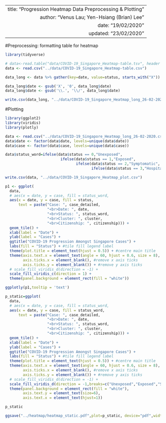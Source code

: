 ---
 title: "Progression Heatmap Data Preprocessing & Plotting"
 author: "Venus Lau; Yen-Hsiang (Brian) Lee"
 date: "19/02/2020"
 updated: "23/02/2020"
 ---

#Preprocessing: formatting table for heatmap

```r
library(tidyverse)

# data<-read.table("data/COVID-19_Singapore_Heatmap-table.tsv", header = TRUE, sep = "\t")
data <- read.csv("../data/COVID-19_Singapore_Heatmap-table.csv")

data_long <- data %>% gather(key=date, value=status, starts_with("X"))

data_long$date <- gsub('X', '0', data_long$date)
data_long$date <- gsub('\\.', '\\/', data_long$date)

write.csv(data_long, "../data/COVID-19_Singapore_Heatmap_long_26-02-2020.csv")

```

#Plotting

```r
library(ggplot2)
library(viridis)
library(plotly)

data <- read.csv("../data/COVID-19_Singapore_Heatmap_long_26-02-2020.csv")
data$date <- factor(data$date, levels=unique(data$date))
data$case <- factor(data$case, levels=unique(data$case))

data$status_word=ifelse(data$status == 0,"Unexposed",
                         ifelse(data$status == 1,"Exposed",
                                ifelse(data$status == 2,"Symptomatic",
                                       ifelse(data$status == 3,"Hospitalized","Discharged"))))

write.csv(data, "../data/COVID-19_Singapore_Heatmap_plot.csv")

p1 <- ggplot(
  data, 
  # aes(x = date, y = case, fill = status_word,
  aes(x = date, y = case, fill = status,
      text = paste("Case: ", case_detailed,
                   "<br>Date: ", date,
                   "<br>Status: ", status_word,
                   "<br>Cluster: ", cluster,
                   "<br>Citizenship: ", citizenship))) +
  geom_tile() +
  xlab(label = "Date") +
  ylab(label = "Cases") +
  ggtitle("COVID-19 Progression Amongst Singapore Cases") +
  labs(fill = "Status") + #tile fill legend label
  theme(plot.title = element_text(hjust = 0.5)) + #centre main title
  theme(axis.text.x = element_text(angle = 60, hjust = 0.6, size = 8),
        axis.ticks.x = element_blank(), #remove x axis ticks
        axis.ticks.y = element_blank()) + #remove y axis ticks
  # scale_fill_viridis_d(direction = -1) +
  scale_fill_viridis_c(direction = 1) +
  theme(panel.background = element_rect(fill = "white"))

ggplotly(p1,tooltip = 'text')

```


```r

p_static=ggplot(
  data, 
  # aes(x = date, y = case, fill = status_word,
  aes(x = date, y = case, fill = status_word,
      text = paste("Case: ", case_detailed,
                   "<br>Date: ", date,
                   "<br>Status: ", status_word,
                   "<br>Cluster: ", cluster,
                   "<br>Citizenship: ", citizenship))) +
  geom_tile() +
  xlab(label = "Date") +
  ylab(label = "Cases") +
  ggtitle("COVID-19 Progression Amongst Singapore Cases") +
  labs(fill = "Status") + #tile fill legend label
  theme(plot.title = element_text(hjust = 0.5)) + #centre main title
  theme(axis.text.x = element_text(angle = 60, hjust = 0.6, size = 8),
        axis.ticks.x = element_blank(), #remove x axis ticks
        axis.ticks.y = element_blank()) + #remove y axis ticks
  # scale_fill_viridis_d(direction = -1) +
  scale_fill_viridis_d(direction = -1,breaks=c("Unexposed","Exposed","Symptomatic","Hospitalized","Discharged")) +
  theme(panel.background = element_rect(fill = "white"),
        axis.text.y = element_text(size=6),
        axis.text.x = element_text(hjust=1))

p_static

ggsave("../heatmap/heatmap_static.pdf",plot=p_static, device="pdf",width = 12,height = 8,units="in")

```
 